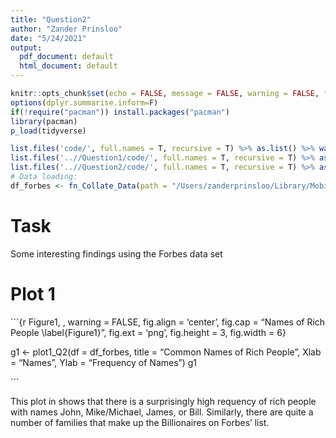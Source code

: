 ```yaml
---
title: "Question2"
author: "Zander Prinsloo"
date: "5/24/2021"
output:
  pdf_document: default
  html_document: default
---
```




```r
knitr::opts_chunk$set(echo = FALSE, message = FALSE, warning = FALSE, fig.width = 6, fig.height = 5)
options(dplyr.summarise.inform=F)
if(!require("pacman")) install.packages("pacman")
library(pacman)
p_load(tidyverse)

list.files('code/', full.names = T, recursive = T) %>% as.list() %>% walk(~source(.))
list.files('..//Question1/code/', full.names = T, recursive = T) %>% as.list() %>% walk(~source(.))
list.files('..//Question2/code/', full.names = T, recursive = T) %>% as.list() %>% walk(~source(.))
# Data loading:
df_forbes <- fn_Collate_Data(path = "/Users/zanderprinsloo/Library/Mobile Documents/com~apple~CloudDocs/Desktop/Desktop – MacBookPro’s MacBook Pro/Academic/Postgraduate/Masters/Modules/Data Science/Test/20065124/data/Forbes/", ext = "csv")

```

# Task
Some interesting findings using the Forbes data set


# Plot 1

```{r Figure1, ,  warning =  FALSE, fig.align = 'center', fig.cap = "Names of Rich People \\label{Figure1}", fig.ext = 'png', fig.height = 3, fig.width = 6}

g1 <- plot1_Q2(df = df_forbes, title = "Common Names of Rich People", 
               Xlab = "Names", 
               Ylab = "Frequency of Names")
g1



```

This plot in \ref{Figure1} shows that there is a surprisingly high requency of rich people with names John, Mike/Michael, James, or Bill. Similarly, there are quite a number of families that make up the Billionaires on Forbes' list.



<!-- ```{r} -->
<!-- df_use <- df_forbes %>%  -->
<!--     mutate(Common = ifelse(grepl(pattern = "John|Mike|Michael|James|Bill", x = Name), 1, 0),  -->
<!--               Family = ifelse(grepl(pattern = "family", x = Name), 1, 0)) %>% -->
<!--     summarise(Type = ifelse(Common==1, "Common", ifelse(Family==1, "Family", "Neither"))) %>%  -->
<!--     group_by(Type) %>%  -->
<!--     summarise(Counts = n()) -->

<!-- ggplot(df_use, aes(x = Type, y = Counts)) + -->
<!--   geom_bar(fill = "#0073C2FF", stat = "identity") + -->
<!--   geom_text(aes(label = Counts), vjust = -0.3) +  -->
<!--   theme_bw() -->
<!-- ``` -->







